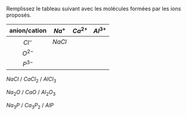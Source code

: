 :::::: {.Exercise-container}
::: {.Exercise data-latex=""}

Remplissez le tableau suivant avec les molécules formées par les ions proposés.

:::

| anion/cation | $Na^+$ | $Ca^{2+}$ | $Al^{3+}$ |
| :----------: | :----: | :-------: | :-------: |
|   $Cl^{-}$   | $NaCl$ |           |           |
|   $O^{2-}$   |        |           |           |
|   $P^{3-}$   |        |           |           |

::::::

::: {.Answer data-latex=""}

$NaCl$ / $CaCl_2$ / $AlCl_3$

$Na_2O$ / $CaO$ / $Al_2O_3$

$Na_3P$ / $Ca_3P_2$ / $AlP$

:::
